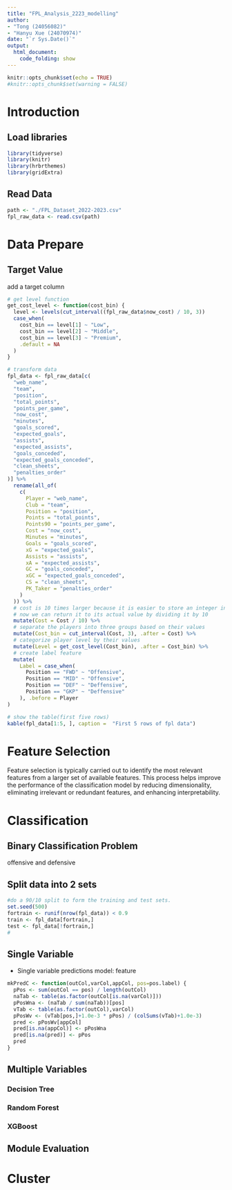 ```yaml
---
title: "FPL_Analysis_2223_modelling"
author: 
- "Tong (24056082)"
- "Hanyu Xue (24070974)"
date: "`r Sys.Date()`"
output:
  html_document:
    code_folding: show
---
```


```r
knitr::opts_chunk$set(echo = TRUE)
#knitr::opts_chunk$set(warning = FALSE)
```

# Introduction

## Load libraries

```r
library(tidyverse)
library(knitr)
library(hrbrthemes)
library(gridExtra)
```

## Read Data

```r
path <- "./FPL_Dataset_2022-2023.csv"
fpl_raw_data <- read.csv(path)
```

# Data Prepare

## Target Value

add a target column

```r
# get level function
get_cost_level <- function(cost_bin) {
  level <- levels(cut_interval((fpl_raw_data$now_cost) / 10, 3))
  case_when(
    cost_bin == level[1] ~ "Low",
    cost_bin == level[2] ~ "Middle",
    cost_bin == level[3] ~ "Premium",
    .default = NA
  )
}

# transform data
fpl_data <- fpl_raw_data[c(
  "web_name",
  "team",
  "position",
  "total_points",
  "points_per_game",
  "now_cost",
  "minutes",
  "goals_scored",
  "expected_goals",
  "assists",
  "expected_assists",
  "goals_conceded",
  "expected_goals_conceded",
  "clean_sheets",
  "penalties_order"
)] %>%
  rename(all_of(
    c(
      Player = "web_name",
      Club = "team",
      Position = "position",
      Points = "total_points",
      Points90 = "points_per_game",
      Cost = "now_cost",
      Minutes = "minutes",
      Goals = "goals_scored",
      xG = "expected_goals",
      Assists = "assists",
      xA = "expected_assists",
      GC = "goals_conceded",
      xGC = "expected_goals_conceded",
      CS = "clean_sheets",
      PK_Taker = "penalties_order"
    )
  )) %>%
  # cost is 10 times larger because it is easier to store an integer in the database
  # now we can return it to its actual value by dividing it by 10
  mutate(Cost = Cost / 10) %>%
  # separate the players into three groups based on their values
  mutate(Cost_bin = cut_interval(Cost, 3), .after = Cost) %>%
  # categorize player level by their values
  mutate(Level = get_cost_level(Cost_bin), .after = Cost_bin) %>% 
  # create label feature
  mutate(
    Label = case_when(
      Position == "FWD" ~ "Offensive",
      Position == "MID" ~ "Offensive",
      Position == "DEF" ~ "Deffensive",
      Position == "GKP" ~ "Deffensive"
    ), .before = Player
)

# show the table(first five rows)
kable(fpl_data[1:5, ], caption =  "First 5 rows of fpl data")
```

# Feature Selection

Feature selection is typically carried out to identify the most relevant features from a larger set of available features. This process helps improve the performance of the classification model by reducing dimensionality, eliminating irrelevant or redundant features, and enhancing interpretability.

# Classification

## Binary Classification Problem

offensive and defensive

## Split data into 2 sets
```r
#do a 90/10 split to form the training and test sets.
set.seed(500)
fortrain <- runif(nrow(fpl_data)) < 0.9
train <- fpl_data[fortrain,]
test <- fpl_data[!fortrain,]
#
```


## Single Variable
- Single variable predictions model: feature
```r
mkPredC <- function(outCol,varCol,appCol, pos=pos.label) {
  pPos <- sum(outCol == pos) / length(outCol)
  naTab <- table(as.factor(outCol[is.na(varCol)]))
  pPosWna <- (naTab / sum(naTab))[pos]
  vTab <- table(as.factor(outCol),varCol)
  pPosWv <- (vTab[pos,]+1.0e-3 * pPos) / (colSums(vTab)+1.0e-3)
  pred <- pPosWv[appCol]
  pred[is.na(appCol)] <- pPosWna
  pred[is.na(pred)] <- pPos
  pred
}
```

## Multiple Variables

### Decision Tree

### Random Forest

### XGBoost

## Module Evaluation

# Cluster
